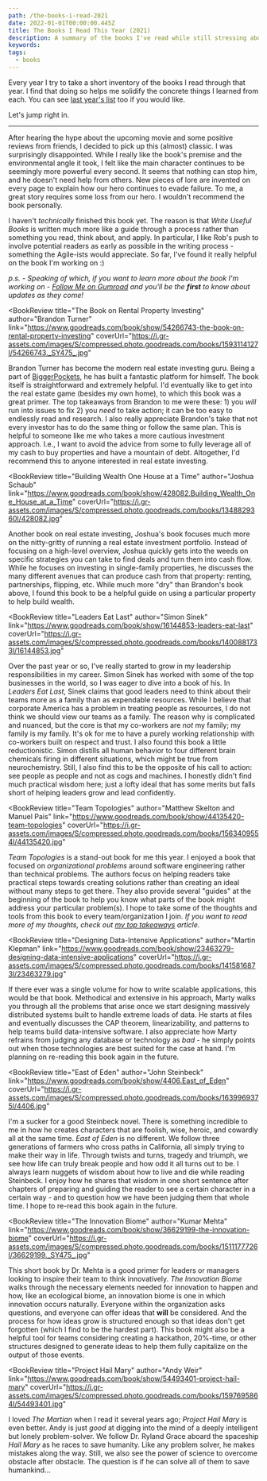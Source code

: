 ```yaml
---
path: /the-books-i-read-2021
date: 2022-01-01T00:00:00.445Z
title: The Books I Read This Year (2021)
description: A summary of the books I've read while still stressing about COVID and return to work.
keywords:
tags:
  - books
---
```

Every year I try to take a short inventory of the books I read through that year. I find that doing so helps me solidify the concrete things I learned from each. You can see [last year's list](/blog/the-books-i-read-this-year) too if you would like.

Let's jump right in.

---


<BookReview title="Dune" author="Frank Herbert" link="https://www.goodreads.com/book/show/44767458-dune" coverUrl="https://i.gr-assets.com/images/S/compressed.photo.goodreads.com/books/1555447414l/44767458.jpg">

After hearing the hype about the upcoming movie and some positive reviews from friends, I decided to pick up this (almost) classic. I was surprisingly disappointed. While I really like the book's premise and the environmental angle it took, I felt like the main character continues to be seemingly more powerful every second. It seems that nothing can stop him, and he doesn't need help from others. New pieces of lore are invented on every page to explain how our hero continues to evade failure. To me, a great story requires some loss from our hero. I wouldn't recommend the book personally.
</BookReview>

<BookReview title="Write Useful Books" author="Rob Fitzpatrick" link="https://www.goodreads.com/book/show/58482658-write-useful-books" coverUrl="https://i.gr-assets.com/images/S/compressed.photo.goodreads.com/books/1625372113l/58482658._SY475_.jpg">

I haven't _technically_ finished this book yet. The reason is that _Write Useful Books_ is written much more like a guide through a process rather than something you read, think about, and apply. In particular, I like Rob's push to involve potential readers as early as possible in the writing process - something the Agile-ists would appreciate. So far, I've found it really helpful on the book I'm working on :)

_p.s. - Speaking of which, if you want to learn more about the book I'm working on - [Follow Me on Gumroad](https://dangoslen.gumroad.com/) and you'll be the **first** to know about updates as they come!_

</BookReview>

<BookReview title="The Book on Rental Property Investing"
  author="Brandon Turner"
  link="https://www.goodreads.com/book/show/54266743-the-book-on-rental-property-investing"
  coverUrl="https://i.gr-assets.com/images/S/compressed.photo.goodreads.com/books/1593114127l/54266743._SY475_.jpg"
>

Brandon Turner has become the modern real estate investing guru. Being a part of [BiggerPockets](www.biggerpockets.com), he has built a fantastic platform for himself. The book itself is straightforward and extremely helpful. I'd eventually like to get into the real estate game (besides my own home), to which this book was a great primer. The top takeaways from Brandon to me were these: 1) you _will_ run into issues to fix 2) you _need_ to take action; it can be too easy to endlessly read and research. I also really appreciate Brandon's take that not every investor has to do the same thing or follow the same plan. This is helpful to someone like me who takes a more cautious investment approach. I.e., I want to avoid the advice from some to fully leverage all of my cash to buy properties and have a mountain of debt. Altogether, I'd recommend this to anyone interested in real estate investing.
</BookReview>

<BookReview title="Building Wealth One House at a Time"
  author="Joshua Schaub"
  link="https://www.goodreads.com/book/show/428082.Building_Wealth_One_House_at_a_Time"
  coverUrl="https://i.gr-assets.com/images/S/compressed.photo.goodreads.com/books/1348829360l/428082.jpg"
>

Another book on real estate investing, Joshua's book focuses much more on the nitty-gritty of running a real estate investment portfolio. Instead of focusing on a high-level overview, Joshua quickly gets into the weeds on specific strategies you can take to find deals and turn them into cash flow. While he focuses on investing in single-family properties, he discusses the many different avenues that can produce cash from that property: renting, partnerships, flipping, etc. While much more "dry" than Brandon's book above, I found this book to be a helpful guide on using a particular property to help build wealth.

</BookReview>

<BookReview title="Leaders Eat Last"
  author="Simon Sinek"
  link="https://www.goodreads.com/book/show/16144853-leaders-eat-last"
  coverUrl="https://i.gr-assets.com/images/S/compressed.photo.goodreads.com/books/1400881733l/16144853.jpg"
>

Over the past year or so, I've really started to grow in my leadership responsibilities in my career. Simon Sinek has worked with some of the top businesses in the world, so I was eager to dive into a book of his. In _Leaders Eat Last_, Sinek claims that good leaders need to think about their teams more as a family than as expendable resources. While I believe that corporate America has a problem in treating people as resources, I do not think we should view our teams as a family. The reason why is complicated and nuanced, but the core is that my co-workers are _not_ my family; my family is my family. It's ok for me to have a purely working relationship with co-workers built on respect and trust. I also found this book a little reductionistic. Simon distills all human behavior to four different brain chemicals firing in different situations, which might be true from neurochemistry. Still, I also find this to be the opposite of his call to action: see people as people and not as cogs and machines. I honestly didn't find much practical wisdom here; just a lofty ideal that has some merits but falls short of helping leaders grow and lead confidently.
</BookReview>

<BookReview title="Team Topologies"
  author="Matthew Skelton and Manuel Pais"
  link="https://www.goodreads.com/book/show/44135420-team-topologies"
  coverUrl="https://i.gr-assets.com/images/S/compressed.photo.goodreads.com/books/1563409554l/44135420.jpg"
>

_Team Topologies_ is a stand-out book for me this year. I enjoyed a book that focused on _organizational problems_ around software engineering rather than technical problems. The authors focus on helping readers take practical steps towards creating solutions rather than creating an ideal without many steps to get there. They also provide several "guides" at the beginning of the book to help you know what parts of the book might address your particular problem(s). I hope to take some of the thoughts and tools from this book to every team/organization I join. _If you want to read more of my thoughts, check out [my top takeaways](https://dangoslen.me/blog/my-top-takeaways-from-team-topologies/) article._

</BookReview>

<BookReview title="Designing Data-Intensive Applications"
  author="Martin Klepman"
  link="https://www.goodreads.com/book/show/23463279-designing-data-intensive-applications"
  coverUrl="https://i.gr-assets.com/images/S/compressed.photo.goodreads.com/books/1415816873l/23463279.jpg"
>

If there ever was a single volume for how to write scalable applications, this would be that book. Methodical and extensive in his approach, Marty walks you through all the problems that arise once we start designing massively distributed systems built to handle extreme loads of data. He starts at files and eventually discusses the CAP theorem, linearizability, and patterns to help teams build data-intensive software. I also appreciate how Marty refrains from judging any database or technology as _bad_ - he simply points out when those technologies are best suited for the case at hand. I'm planning on re-reading this book again in the future.

</BookReview>


<BookReview title="East of Eden"
  author="John Steinbeck"
  link="https://www.goodreads.com/book/show/4406.East_of_Eden"
  coverUrl="https://i.gr-assets.com/images/S/compressed.photo.goodreads.com/books/1639969375l/4406.jpg"
>

I'm a sucker for a good Steinbeck novel. There is something incredible to me in how he creates characters that are foolish, wise, heroic, and cowardly all at the same time. _East of Eden_ is no different. We follow three generations of farmers who cross paths in California, all simply trying to make their way in life. Through twists and turns, tragedy and triumph, we see how life can truly break people and how odd it all turns out to be. I always learn nuggets of wisdom about how to live and die while reading Steinbeck. I enjoy how he shares that wisdom in one short sentence after chapters of preparing and guiding the reader to see a certain character in a certain way - and to question how we have been judging them that whole time. I hope to re-read this book again in the future.
</BookReview>

<BookReview title="The Innovation Biome"
  author="Kumar Mehta"
  link="https://www.goodreads.com/book/show/36629199-the-innovation-biome"
  coverUrl="https://i.gr-assets.com/images/S/compressed.photo.goodreads.com/books/1511177726l/36629199._SY475_.jpg"
>

This short book by Dr. Mehta is a good primer for leaders or managers looking to inspire their team to think innovatively. _The Innovation Biome_ walks through the necessary elements needed for innovation to happen and how, like an ecological biome, an innovation biome is one in which innovation occurs naturally. Everyone within the organization asks questions, and everyone can offer ideas that **will** be considered. And the process for how ideas grow is structured enough so that ideas don't get forgotten (which I find to be the hardest part). This book might also be a helpful tool for teams considering creating a hackathon, 20%-time, or other structures designed to generate ideas to help them fully capitalize on the output of those events.

</BookReview>

<BookReview title="Project Hail Mary" 
 author="Andy Weir"
 link="https://www.goodreads.com/book/show/54493401-project-hail-mary"
 coverUrl="https://i.gr-assets.com/images/S/compressed.photo.goodreads.com/books/1597695864l/54493401.jpg"
>

I loved _The Martian_ when I read it several years ago; _Project Hail Mary_ is even better. Andy is just _good_ at digging into the mind of a deeply intelligent but lonely problem-solver. We follow Dr. Ryland Grace aboard the spaceship _Hail Mary_ as he races to save humanity. Like any problem solver, he makes mistakes along the way. Still, we also see the power of science to overcome obstacle after obstacle. The question is if he can solve all of them to save humankind...

</BookReview>



